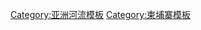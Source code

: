 {{Navbox
|name    = Cambodia rivers
|title   = [[柬埔寨]]河流
|state = {{{state|autocollapse}}}
|listclass = hlist
|list1   =
* [[Bassac River|Bassac]]
* [[Boribo River|Boribo]]
* [[Kah Bpow River|Kah Bpow]]
* [[公河]]
* [[湄公河]]
* [[Mongkol Borei River|Mongkol Borei]]
* [[Sisophon River]]
}}<noinclude>
{{collapsible option}}
[[Category:亚洲河流模板]]
[[Category:柬埔寨模板]]</noinclude>